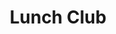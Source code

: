 ---
title: "Lunch Club"
description: "The easiest way to order lunch."
icon: "person-dress-simple"
sidebarTitle: "Lunch Club"
---